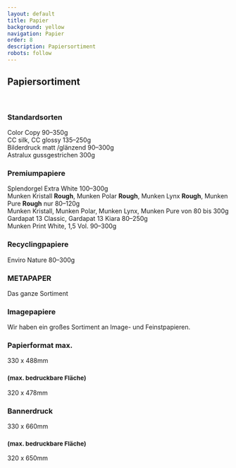```yaml
---
layout: default
title: Papier
background: yellow
navigation: Papier
order: 8
description: Papiersortiment
robots: follow
---
```


<div className="flowing-text">
  <h2>Papiersortiment</h2>
  <br/>
  <h3>Standardsorten</h3>
  Color Copy 90–350g
  <br/>CC silk, CC glossy 135–250g
  <br/>Bilderdruck matt /glänzend 90–300g
  <br/>Astralux gussgestrichen 300g
  <h3>Premiumpapiere</h3>
  Splendorgel Extra White 100–300g
  <br/>Munken Kristall <b>Rough</b>, Munken Polar <b>Rough</b>, Munken Lynx <b>Rough</b>, Munken Pure <b>Rough</b> nur
  80–120g
  <br/>Munken Kristall, Munken Polar, Munken Lynx, Munken Pure von 80 bis 300g
  <br/>Gardapat 13 Classic, Gardapat 13 Kiara 80–250g
  <br/>Munken Print White, 1,5 Vol. 90–300g

  <h3>Recyclingpapiere</h3>
  Enviro Nature 80–300g

  <h3>METAPAPER</h3>
  Das ganze Sortiment

  <h3>Imagepapiere</h3>
  Wir haben ein großes Sortiment an Image- und Feinstpapieren.


  <h3>Papierformat max.</h3>
  330 x 488mm

  <h3><small>(max. bedruckbare Fläche)</small></h3>
  320 x 478mm

  <h3>Bannerdruck</h3>
  330 x 660mm

  <h3><small>(max. bedruckbare Fläche)</small></h3>
  320 x 650mm
</div>
